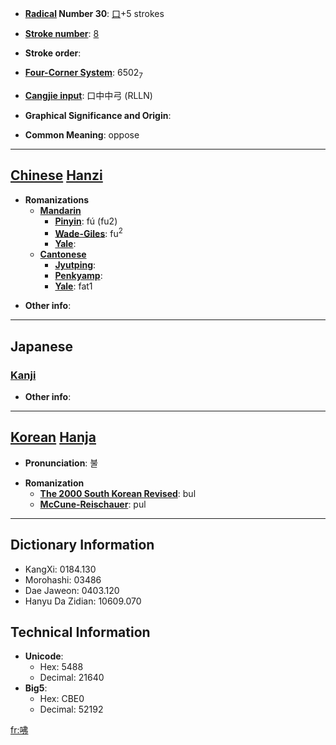 * '''[[Wiktionary:Chinese radical index| Radical]] Number 30''': [[Wiktionary:Chinese radical index 口|口]]+5 strokes

* '''[[Wiktionary:Chinese total strokes index|Stroke number]]''': [[Wiktionary:Chinese total strokes index 8|8]]

* '''Stroke order''': 

* '''[[Wiktionary:Chinese four corner index|Four-Corner System]]''': 6502<sub>7</sub>

* '''[[Wiktionary:Chinese Cangjie index|Cangjie input]]''': 口中中弓 (RLLN)

* '''Graphical Significance and Origin''': 

* '''Common Meaning''': oppose

----

== [[Chinese]] [[Hanzi]] ==

* '''Romanizations'''
** '''[[Mandarin]]'''
*** '''[[Pinyin]]''': fú (fu2)
*** '''[[Wade-Giles]]''': fu<sup>2</sup>
*** '''[[Yale]]''': 
** '''[[Cantonese]]'''
*** '''[[Jyutping]]''':
*** '''[[Penkyamp]]''': 
*** '''[[Yale]]''': fat1

* '''Other info''': 

----

==Japanese==
===[[Kanji]]===
{{kanji|on readings=[[ふつ]] (futsu), [[ぶち]] (buchi), [[ひつ]] (hitsu), [[びち]] (bichi)
|kun readings=[[たがう]] (tagau), [[いな]] (ina)
}}

* '''Other info''':  

----

== [[Korean]] [[Hanja]] ==

* '''Pronunciation''': 불

* '''Romanization'''
** '''[[The 2000 South Korean Revised Romanization|The 2000 South Korean Revised]]''': bul
** '''[[McCune-Reischauer]]''': pul

----

== Dictionary Information ==

* KangXi: 0184.130
* Morohashi: 03486
* Dae Jaweon: 0403.120
* Hanyu Da Zidian: 10609.070

== Technical Information ==

* '''Unicode''':
** Hex: 5488
** Decimal: 21640
* '''Big5''':
** Hex: CBE0
** Decimal: 52192

[[fr:咈]]